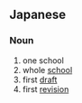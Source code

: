 ==Japanese==
{{ja-kanjitab|いつ|k1=いっ|こう|yomi=o}}

===Noun===
{{ja-noun|いっこう}}

# one school
# whole [[school]]
# first [[draft]]
# first [[revision]]